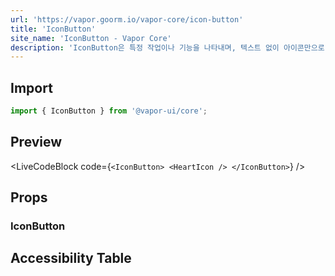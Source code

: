 ```yaml
---
url: 'https://vapor.goorm.io/vapor-core/icon-button'
title: 'IconButton'
site_name: 'IconButton - Vapor Core'
description: 'IconButton은 특정 작업이나 기능을 나타내며, 텍스트 없이 아이콘만으로 명령을 전달하는 버튼입니다.'
---
```


## Import

```js
import { IconButton } from '@vapor-ui/core';
```

## Preview

<LiveCodeBlock
    code={`<IconButton>
    <HeartIcon />
</IconButton>`}
/>

## Props

### IconButton

<PropsTable file="icon-button" section="props" />

## Accessibility Table

<AccessibilityTable file="icon-button" />
